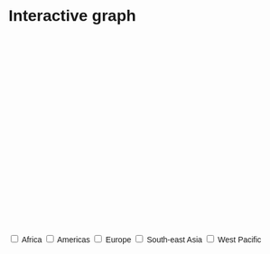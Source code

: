 # Interactive graph

<style>
  * {
    font-family: sans-serif;
  }
</style> 

<div id="plot">
</div>

<svg id="scatter-plot" width="600" height="400"></svg>

<div>
  <input type="checkbox" name="box1">
  <label for="box1">Africa</label>
  <input type="checkbox" name="box2">
  <label for="box2">Americas</label>
  <input type="checkbox" name="box3">
  <label for="box3">Europe</label>
  <input type="checkbox" name="box4">
  <label for="box4">South-east Asia</label>
  <input type="checkbox" name="box5">
  <label for="box5">West Pacific</label>
</div>

<script src="https://cdn.jsdelivr.net/npm/d3@7"></script>
<script src="scripts/scatterplot.js"></script>
